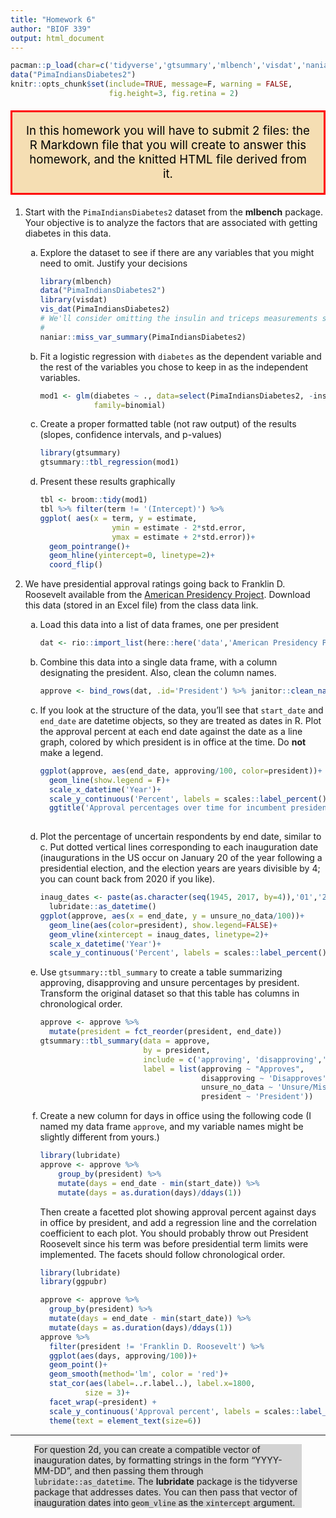 ```yaml
---
title: "Homework 6"
author: "BIOF 339"
output: html_document
---
```


```r
pacman::p_load(char=c('tidyverse','gtsummary','mlbench','visdat','naniar','labelled'))
data("PimaIndiansDiabetes2")
knitr::opts_chunk$set(include=TRUE, message=F, warning = FALSE,
                      fig.height=3, fig.retina = 2)

```

<p style="color: black; border:3px; border-style: solid; border-color: red;padding: 1em;
background-color: wheat;font-size: 14pt;text-align:center">
In this homework you will have to submit 2 files: the R Markdown file that you will create to answer this homework, and the knitted HTML file derived from it. 
</p>

<ol>
<li> Start with the `PimaIndiansDiabetes2` dataset from the **mlbench** package. Your objective is to analyze the factors that are associated with getting diabetes in this data.
<ol type='a'>
<li>Explore the dataset to see if there are any variables that you might need to omit. Justify your decisions
```r
library(mlbench)
data("PimaIndiansDiabetes2")
library(visdat)
vis_dat(PimaIndiansDiabetes2)
# We'll consider omitting the insulin and triceps measurements since so many are missing
# 
naniar::miss_var_summary(PimaIndiansDiabetes2)
```
    
<li>Fit a logistic regression with `diabetes` as the dependent variable and the rest of the variables you chose to keep in as the independent variables.
```r
mod1 <- glm(diabetes ~ ., data=select(PimaIndiansDiabetes2, -insulin, -triceps ),
            family=binomial)
```
    
<li>Create a proper formatted table (not raw output) of the results (slopes, confidence intervals, and p-values)
```r
library(gtsummary)
gtsummary::tbl_regression(mod1)
```
  
<li>Present these results graphically
```r
tbl <- broom::tidy(mod1)
tbl %>% filter(term != '(Intercept)') %>% 
ggplot( aes(x = term, y = estimate, 
                ymin = estimate - 2*std.error,
                ymax = estimate + 2*std.error))+
  geom_pointrange()+ 
  geom_hline(yintercept=0, linetype=2)+
  coord_flip()


```
</ol> 
<li> We have presidential approval ratings going back to Franklin D. Roosevelt available from the [American Presidency Project](https://www.presidency.ucsb.edu/statistics/data/presidential-job-approval). Download this data (stored in an Excel file) from the class data link.
<ol type='a'>
<li>Load this data into a list of data frames, one per president
```r
dat <- rio::import_list(here::here('data','American Presidency Project - Approval Ratings for POTUS.xlsx'))
```
</li>
<li>Combine this data into a single data frame, with a column designating the president. Also, clean the column names. 
```r
approve <- bind_rows(dat, .id='President') %>% janitor::clean_names()
```
</li>
<li> If you look at the structure of the data, you'll see that `start_date` and `end_date` are datetime objects, so they are treated as dates in R. Plot the approval percent at each end date against the date as a line graph, colored by which president is in office at the time. Do **not** make a legend.
```r
ggplot(approve, aes(end_date, approving/100, color=president))+
  geom_line(show.legend = F)+
  scale_x_datetime('Year')+
  scale_y_continuous('Percent', labels = scales::label_percent())+
  ggtitle('Approval percentages over time for incumbent president')
  
```
</li>
<li> Plot the percentage of uncertain respondents by end date, similar to c. Put dotted vertical lines corresponding to each inauguration date (inaugurations in the US occur on January 20 of the year following a presidential election, and the election years are years divisible by 4; you can count back from 2020 if you like).
```r
inaug_dates <- paste(as.character(seq(1945, 2017, by=4)),'01','20', sep='-') %>% 
  lubridate::as_datetime()
ggplot(approve, aes(x = end_date, y = unsure_no_data/100))+
  geom_line(aes(color=president), show.legend=FALSE)+
  geom_vline(xintercept = inaug_dates, linetype=2)+
  scale_x_datetime('Year')+
  scale_y_continuous('Percent', labels = scales::label_percent())
```
</li>
<li> Use `gtsummary::tbl_summary` to create a table summarizing approving, disapproving and unsure percentages by president. Transform the original dataset so that this table has columns in chronological order.
```r
approve <- approve %>% 
  mutate(president = fct_reorder(president, end_date))
gtsummary::tbl_summary(data = approve,
                       by = president,
                       include = c('approving', 'disapproving','unsure_no_data', 'president'),
                       label = list(approving ~ "Approves",
                                    disapproving ~ 'Disapproves',
                                    unsure_no_data ~ 'Unsure/Missing',
                                    president ~ 'President'))
```
</li>
<li> Create a new column for days in office using the following code (I named my data frame `approve`, and my variable names might be slightly different from yours.)
```r
library(lubridate)
approve <- approve %>% 
    group_by(president) %>% 
    mutate(days = end_date - min(start_date)) %>% 
    mutate(days = as.duration(days)/ddays(1))
```  

Then create a facetted plot showing approval percent against days in office by president, and add a regression line and the correlation coefficient to each plot. You should probably throw out President Roosevelt since his term was before presidential term limits were implemented. The facets should follow chronological order.

```r
library(lubridate)
library(ggpubr)

approve <- approve %>% 
  group_by(president) %>% 
  mutate(days = end_date - min(start_date)) %>% 
  mutate(days = as.duration(days)/ddays(1))
approve %>% 
  filter(president != 'Franklin D. Roosevelt') %>% 
  ggplot(aes(days, approving/100))+
  geom_point()+
  geom_smooth(method='lm', color = 'red')+
  stat_cor(aes(label=..r.label..), label.x=1800,
          size = 3)+
  facet_wrap(~president) + 
  scale_y_continuous('Approval percent', labels = scales::label_percent())+
  theme(text = element_text(size=6))
```

</li>
</ol>
</ol>

----

<div style=" background-color: lightgrey; margin-left:1cm;margin-right:1cm;">For question 2d, you can create a compatible vector of inauguration dates, by formatting strings in the form "YYYY-MM-DD", and then passing them through `lubridate::as_datetime`. The **lubridate** package is the tidyverse package that addresses dates. You can then pass that vector of inauguration dates into `geom_vline` as the `xintercept` argument.</div>
